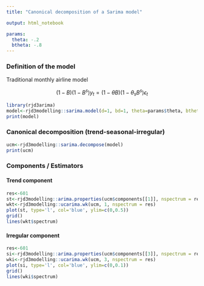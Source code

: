 ```yaml
---
title: "Canonical decomposition of a Sarima model"

output: html_notebook

params:
  theta: -.2
  btheta: -.8
---
```


### Definition of the model

Traditional monthly airline model

$$ (1-B)(1-B^s)y_t=(1-\theta B)(1-\theta_s B^s)\epsilon_t $$

```r
library(rjd3arima)
model<-rjd3modelling::sarima.model(d=1, bd=1, theta=params$theta, btheta=params$btheta, period=12)
print(model)
```

### Canonical decomposition (trend-seasonal-irregular)

```r
ucm<-rjd3modelling::sarima.decompose(model)
print(ucm)

```
### Components / Estimators

#### Trend component

```r
res<-601
st<-rjd3modelling::arima.properties(ucm$components[[1]], nspectrum = res)$spectrum
wkt<-rjd3modelling::ucarima.wk(ucm, 1, nspectrum = res)
plot(st, type='l', col='blue', ylim=c(0,0.5))
grid()
lines(wkt$spectrum)

```
#### Irregular component

```r
res<-601
si<-rjd3modelling::arima.properties(ucm$components[[3]], nspectrum = res)$spectrum
wki<-rjd3modelling::ucarima.wk(ucm, 3, nspectrum = res)
plot(si, type='l', col='blue', ylim=c(0,0.1))
grid()
lines(wki$spectrum)

```
